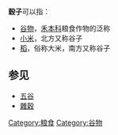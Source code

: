'''穀子'''可以指：

*[[谷物|谷物]]，[[禾本科|禾本科]]粮食作物的泛称
*[[小米|小米]]，北方又称谷子
*[[稻|稻]]，俗称大米，南方又称谷子

==参见==
*[[五谷|五谷]]
*[[杂谷|雜穀]]

{{Disambig|Cat=二字消歧义}}
[[Category:粮食|Category:粮食]]
[[Category:谷物|Category:谷物]]